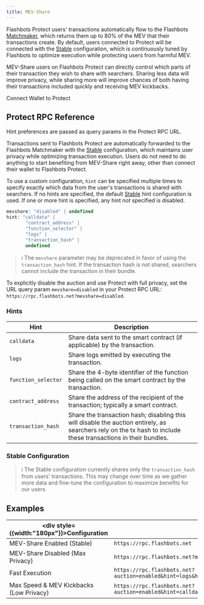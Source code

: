 ```yaml
---
title: MEV-Share
---
```



Flashbots Protect users' transactions automatically flow to the Flashbots [Matchmaker](/flashbots-mev-share/overview#what-is-a-matchmaker), which returns them up to 80% of the MEV that their transactions create. By default, users connected to Protect will be connected with the [Stable](/flashbots-protect/rpc/mev-share#stable-configuration) configuration, which is continuously tuned by Flashbots to optimize execution while protecting users from harmful MEV.

MEV-Share users on Flashbots Protect can directly control which parts of their transaction they wish to share with searchers. Sharing less data will improve privacy, while sharing more will improve chances of both having their transactions included quickly and receiving MEV kickbacks.

<ProtectButton>Connect Wallet to Protect</ProtectButton>

## Protect RPC Reference

Hint preferences are passed as query params in the Protect RPC URL.

Transactions sent to Flashbots Protect are automatically forwarded to the Flashbots Matchmaker with the [Stable](/flashbots-protect/rpc/mev-share#stable-configuration) configuration, which maintains user privacy while optimizing transaction execution. Users do not need to do anything to start benefiting from MEV-Share right away, other than connect their wallet to Flashbots Protect.

To use a custom configuration, `hint` can be specified multiple times to specify exactly which data from the user's transactions is shared with searchers. If no hints are specified, the default [Stable](/flashbots-protect/rpc/mev-share#stable-configuration) hint configuration is used. If one or more hint is specified, any hint _not_ specified is disabled.

```js
mevshare: "disabled" | undefined
hint: "calldata" |
       "contract_address" |
       "function_selector" |
       "logs" |
       "transaction_hash" |
       undefined
```

> :information_source: The `mevshare` parameter may be deprecated in favor of using the `transaction_hash` hint. If the transaction hash is not shared, searchers cannot include the transaction in their bundle.

To explicitly disable the auction and use Protect with full privacy, set the URL query param `mevshare=disabled` in your Protect RPC URL: `https://rpc.flashbots.net?mevshare=disabled`.

### Hints

| Hint | Description |
| - | - |
| `calldata` | Share data sent to the smart contract (if applicable) by the transaction. |
| `logs` | Share logs emitted by executing the transaction. |
| `function_selector` | Share the 4-byte identifier of the function being called on the smart contract by the transaction. |
| `contract_address` | Share the address of the recipient of the transaction; typically a smart contract. |
| `transaction_hash` | Share the transaction hash; disabling this will disable the auction entirely, as searchers rely on the tx hash to include these transactions in their bundles. |

### Stable Configuration

> :information_source: The Stable configuration currently shares only the `transaction_hash` from users' transactions. This may change over time as we gather more data and fine-tune the configuration to maximize benefits for our users.

## Examples

| <div style={{width:"180px"}}>Configuration</div>  | Flashbots Protect RPC URL |
| - | - |
| MEV-Share Enabled (Stable) | `https://rpc.flashbots.net` |
| MEV-Share Disabled (Max Privacy) | `https://rpc.flashbots.net?mevshare=disabled` |
| Fast Execution | `https://rpc.flashbots.net?auction=enabled&hint=logs&hint=function_selector&hint=contract_address&hint=transaction_hash` |
| Max Speed & MEV Kickbacks (Low Privacy) | `https://rpc.flashbots.net?auction=enabled&hint=calldata&hint=logs&hint=function_selector&hint=contract_address&hint=transaction_hash` |
